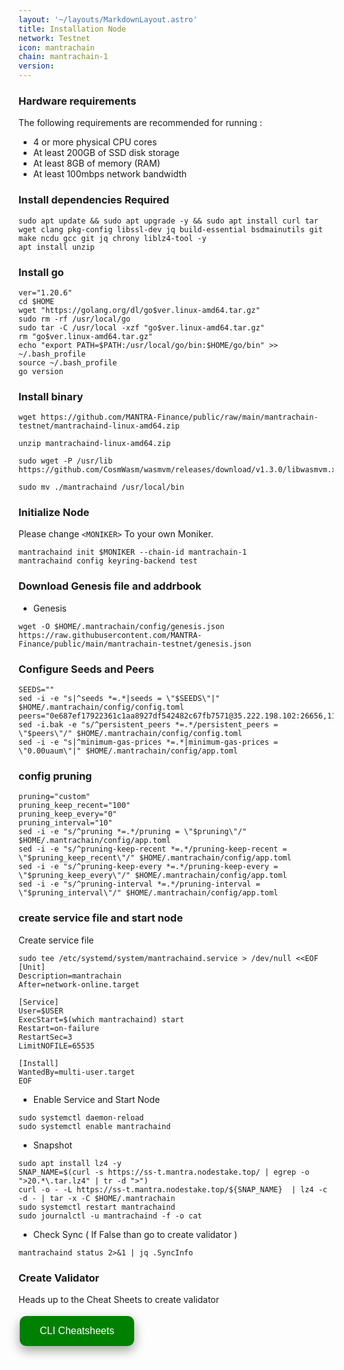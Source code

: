 ```yaml
---
layout: '~/layouts/MarkdownLayout.astro'
title: Installation Node
network: Testnet
icon: mantrachain
chain: mantrachain-1
version:
---
```


### Hardware requirements

The following requirements are recommended for running :

- 4 or more physical CPU cores
- At least 200GB of SSD disk storage
- At least 8GB of memory (RAM)
- At least 100mbps network bandwidth


### Install dependencies Required

```
sudo apt update && sudo apt upgrade -y && sudo apt install curl tar wget clang pkg-config libssl-dev jq build-essential bsdmainutils git make ncdu gcc git jq chrony liblz4-tool -y
apt install unzip
```

### Install go

```
ver="1.20.6"
cd $HOME
wget "https://golang.org/dl/go$ver.linux-amd64.tar.gz"
sudo rm -rf /usr/local/go
sudo tar -C /usr/local -xzf "go$ver.linux-amd64.tar.gz"
rm "go$ver.linux-amd64.tar.gz"
echo "export PATH=$PATH:/usr/local/go/bin:$HOME/go/bin" >> ~/.bash_profile
source ~/.bash_profile
go version
```

### Install binary

```
wget https://github.com/MANTRA-Finance/public/raw/main/mantrachain-testnet/mantrachaind-linux-amd64.zip
```
```
unzip mantrachaind-linux-amd64.zip
```
```
sudo wget -P /usr/lib https://github.com/CosmWasm/wasmvm/releases/download/v1.3.0/libwasmvm.x86_64.so
```
```
sudo mv ./mantrachaind /usr/local/bin
```

### Initialize Node

Please change `<MONIKER>` To your own Moniker.

```
mantrachaind init $MONIKER --chain-id mantrachain-1
mantrachaind config keyring-backend test
```

### Download Genesis file and addrbook

- Genesis

```
wget -O $HOME/.mantrachain/config/genesis.json https://raw.githubusercontent.com/MANTRA-Finance/public/main/mantrachain-testnet/genesis.json
```

### Configure Seeds and Peers

```
SEEDS=""
sed -i -e "s|^seeds *=.*|seeds = \"$SEEDS\"|" $HOME/.mantrachain/config/config.toml
peers="0e687ef17922361c1aa8927df542482c67fb7571@35.222.198.102:26656,114988f9a053f594ab9592beb79b924430d355ba@34.123.40.240:26656,c533d7ee2037ee6d382f773be04c5bbf27da7a29@34.70.189.2:26656,a435339f38ce3f973739a08afc3c3c7feb862dc5@35.192.223.187:26656,c1595cd03f5e0bb5d615e70bc176be790cc2cfaa@45.94.4.203:26656,f8fb5cbbf6235239c1a2ca9b62331468fe75ee96@165.232.134.27:26656,a2130910e8f8a04888b9b01a372fa1e74ab50b3a@62.171.130.196:11156,8f574a466c8c8f9d8d15bed98829364d79253a93@170.64.181.221:22656,db0c275586b8fa5ac5a11538436d4994f92fb410@57.128.84.159:26656,f32f0f1f23536551b3e0939a8e0964b8c03c2b62@5.181.190.76:19256,16876912b9973e1a8dd2fd714b5f549a4d58c3b1@38.242.153.36:37656,dfe5ba22b2840b41a36cdc35e3350b43078c8282@35.232.249.221:26656,fe121864916e39207e6033c252b5b3f90f1e1810@31.169.73.32:29656,bbe44f50f8463b26c80513a3f0d3038be946fd72@14.179.157.156:11056,39c0c6ef33dcb274b96d3b63a7d8e714cdee7f75@103.141.145.73:11056,b18f1fa21a76c78fa7045a9137eef9d7d9ddedc7@113.161.144.108:26656,1269a5cf2d11a39138640a448ac7cffee1862521@65.109.104.111:26656,99d50e19ef54e2d2b8e6ece50678a6f55f392f84@34.70.51.122:26656,34f0047317b3c27eb109a03a89e915008b02728b@65.109.116.119:17256,f2b0d1d35f68f875c76fd2df9f6ccd5788ffbdfc@38.242.230.118:44656,b3fb4767589dac00643a2bc81fb3f4837d917857@65.109.82.17:26656,a2a5605d7f5e6f8825a7a0cb1a97c01545275c99@65.21.232.160:64656,8df752df7047a8dabf89f8a01e2c1235f86283b8@65.109.33.48:24656,08ec3e15938a968d46877c056147d4581339417c@62.171.182.164:28656,a982e37d3e400e8a3801038afc0b29f337d28054@146.190.97.66:19656,8048cdd23380489a35126cf1ca2d557b922bfeaf@14.161.28.247:26656,91bef4281a3bd57f7335a925e17df6fe81840996@14.183.170.48:11156,c13c6aeed7807ea6cccdd57e87b82697aaf125e0@45.150.64.77:26656,c31c7b50c484f709b994b1633b71af83e9247892@14.242.51.222:26656,171febf5d13ce28cb4bce6a66a094e4e8f96f36a@95.214.54.251:22256,f1faf46877d89a1cbf2655bf4192be6edc1643c2@65.108.78.101:14356,c562eda7aaf31daf2e792dcf6c2defc03ceaa873@31.220.80.94:11656,c7f8d2e1388b8bba8e9103b8f43848bb8a85532b@27.79.203.134:26656,c69f81dde9ca1d683c7be82c62a041f01e902fca@1.55.53.68:26656,9d2169407efdd9e5ce86b3b7b333f4a2f9dbd301@65.109.89.18:22656,1a46b1db53d1ff3dbec56ec93269f6a0d15faeb4@195.201.197.4:22656,2982d491fb5d4910f7a256bd3a5eb40abd59f405@209.145.55.218:26656,a8b4a64c1108ad21f28a82377e3e24d5bd7e34db@65.109.67.84:23656,70486f7da0e4948616c00cd8c729c5f3457e7b76@134.209.107.191:17656,fcc4617a1534e204c55cde4078766f238a10bd56@194.163.178.40:26656,0fc004c35f272d1cef98bcd924868eafad8e8d99@173.212.211.157:26656,34ec60fa3d62eacb235d9ca2a79c241f8ba394c9@68.183.176.142:26656,4777288de356f54b70852569cf0c9d5730e173b3@42.114.199.222:26656"
sed -i.bak -e "s/^persistent_peers *=.*/persistent_peers = \"$peers\"/" $HOME/.mantrachain/config/config.toml
sed -i -e "s|^minimum-gas-prices *=.*|minimum-gas-prices = \"0.00uaum\"|" $HOME/.mantrachain/config/app.toml
```

### config pruning

```
pruning="custom"
pruning_keep_recent="100"
pruning_keep_every="0"
pruning_interval="10"
sed -i -e "s/^pruning *=.*/pruning = \"$pruning\"/" $HOME/.mantrachain/config/app.toml
sed -i -e "s/^pruning-keep-recent *=.*/pruning-keep-recent = \"$pruning_keep_recent\"/" $HOME/.mantrachain/config/app.toml
sed -i -e "s/^pruning-keep-every *=.*/pruning-keep-every = \"$pruning_keep_every\"/" $HOME/.mantrachain/config/app.toml
sed -i -e "s/^pruning-interval *=.*/pruning-interval = \"$pruning_interval\"/" $HOME/.mantrachain/config/app.toml
```


### create service file and start node

Create service file

```
sudo tee /etc/systemd/system/mantrachaind.service > /dev/null <<EOF
[Unit]
Description=mantrachain
After=network-online.target

[Service]
User=$USER
ExecStart=$(which mantrachaind) start
Restart=on-failure
RestartSec=3
LimitNOFILE=65535

[Install]
WantedBy=multi-user.target
EOF
```

- Enable Service and Start Node

```
sudo systemctl daemon-reload
sudo systemctl enable mantrachaind
```
- Snapshot 

```
sudo apt install lz4 -y
SNAP_NAME=$(curl -s https://ss-t.mantra.nodestake.top/ | egrep -o ">20.*\.tar.lz4" | tr -d ">")
curl -o - -L https://ss-t.mantra.nodestake.top/${SNAP_NAME}  | lz4 -c -d - | tar -x -C $HOME/.mantrachain
sudo systemctl restart mantrachaind
sudo journalctl -u mantrachaind -f -o cat
```

- Check Sync ( If False than go to create validator )
```
mantrachaind status 2>&1 | jq .SyncInfo
```

### Create Validator

Heads up to the Cheat Sheets to create validator

<a href="https://service.vinjan.xyz/testnet/mantrachain/cheat" target="_blank">
  <button style="background-color: green; border: none; color: white; padding: 15px 32px; text-align: center; text-decoration: none; display: inline-block; font-size: 16px; margin: 4px 2px; cursor: pointer; border-radius: 10px; box-shadow: 0 8px 16px 0 rgba(0,0,0,0.2), 0 6px 20px 0 rgba(0,0,0,0.19);" onmouseover="this.style.boxShadow='0 0 0 4px rgba(0,255,0,0.5)'" onmouseout="this.style.boxShadow='0 8px 16px 0 rgba(0,0,0,0.2), 0 6px 20px 0 rgba(0,0,0,0.19)'">CLI Cheatsheets</button>
</a>
